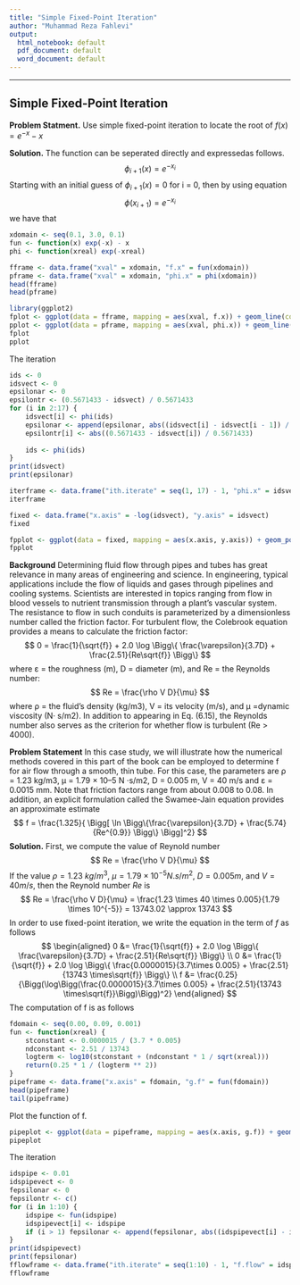 ---
title: "Simple Fixed-Point Iteration"
author: "Muhammad Reza Fahlevi"
output:
  html_notebook: default
  pdf_document: default
  word_document: default
---
----
## Simple Fixed-Point Iteration

**Problem Statment.** Use simple fixed-point iteration to locate the root of $f(x) = e^{-x} -x$

**Solution.** The function can be seperated directly and expressedas follows.
$$
\phi_{i + 1}(x) = e^{-x_i}
$$
Starting with an initial guess of $\phi_{i+1}(x) = 0$ for i = 0, then by using equation
$$
\phi(x_{i + 1}) = e^{-x_i}
$$
we have that
```{r}
xdomain <- seq(0.1, 3.0, 0.1)
fun <- function(x) exp(-x) - x
phi <- function(xreal) exp(-xreal)

fframe <- data.frame("xval" = xdomain, "f.x" = fun(xdomain))
pframe <- data.frame("xval" = xdomain, "phi.x" = phi(xdomain))
head(fframe)
head(pframe)
```
```{r}
library(ggplot2)
fplot <- ggplot(data = fframe, mapping = aes(xval, f.x)) + geom_line(color = "blue") + ggtitle("f(x) = exp(-x) - x")
pplot <- ggplot(data = pframe, mapping = aes(xval, phi.x)) + geom_line(color = "blue")
fplot
pplot
```
The iteration
```{r}
ids <- 0
idsvect <- 0
epsilonar <- 0
epsilontr <- (0.5671433 - idsvect) / 0.5671433
for (i in 2:17) {
    idsvect[i] <- phi(ids)
    epsilonar <- append(epsilonar, abs((idsvect[i] - idsvect[i - 1]) / idsvect[i]))
    epsilontr[i] <- abs((0.5671433 - idsvect[i]) / 0.5671433)
    
    ids <- phi(ids)
}
print(idsvect)
print(epsilonar)

iterframe <- data.frame("ith.iterate" = seq(1, 17) - 1, "phi.x" = idsvect, "abs.epsilon_a" = epsilonar * 100, "abs.epsilon_t" = epsilontr * 100)
iterframe
```
```{r}
fixed <- data.frame("x.axis" = -log(idsvect), "y.axis" = idsvect)
fixed

fpplot <- ggplot(data = fixed, mapping = aes(x.axis, y.axis)) + geom_point(color = "blue")
fpplot
```

**Background**
Determining fluid flow through pipes and tubes has great relevance in
many areas of engineering and science. In engineering, typical applications include the flow
of liquids and gases through pipelines and cooling systems. Scientists are interested in topics ranging from flow in blood vessels to nutrient transmission through a plant’s vascular
system.
The resistance to flow in such conduits is parameterized by a dimensionless number
called the friction factor. For turbulent flow, the Colebrook equation provides a means to
calculate the friction factor:
$$
0 = \frac{1}{\sqrt{f}} + 2.0 \log \Bigg\{ \frac{\varepsilon}{3.7D} + \frac{2.51}{Re\sqrt{f}} \Bigg\}
$$
where ε = the roughness (m), D = diameter (m), and Re = the Reynolds number:
$$
Re = \frac{\rho V D}{\mu}
$$
where ρ = the fluid’s density (kg/m3), V = its velocity (m/s), and μ =dynamic viscosity (N· s/m2). In addition to appearing in Eq. (6.15), the Reynolds number also serves as the criterion for whether flow is turbulent (Re > 4000).

**Problem Statement**
In this case study, we will illustrate how the numerical methods covered in this part of the book can be employed to determine f for air flow through a smooth, thin tube. For this case, the parameters are ρ = 1.23 kg/m3, μ = 1.79 × 10–5 N ·s/m2, D = 0.005 m, V = 40 m/s and ε = 0.0015 mm. Note that friction factors range from about 0.008 to 0.08. In addition, an explicit formulation called the Swamee-Jain equation provides an approximate estimate
$$
f = \frac{1.325}{ \Bigg[ \ln \Bigg\{\frac{\varepsilon}{3.7D} + \frac{5.74}{Re^{0.9}} \Bigg\} \Bigg]^2}
$$
**Solution.**
First, we compute the value of Reynold number
$$
Re = \frac{\rho V D}{\mu}
$$
If the value $\rho = 1.23$ $kg/m^3$, $\mu = 1.79 \times 10^{-5}N.s/m^2$, $D = 0.005m$, and $V = 40 m/s$, then the Reynold number $Re$ is
$$
Re = \frac{\rho V D}{\mu} = \frac{1.23 \times 40 \times 0.005}{1.79 \times 10^{-5}} = 13743.02 \approx 13743
$$
In order to use fixed-point iteration, we write the equation in the term of $f$ as follows
$$
\begin{aligned}
0 &= \frac{1}{\sqrt{f}} + 2.0 \log \Bigg\{ \frac{\varepsilon}{3.7D} + \frac{2.51}{Re\sqrt{f}} \Bigg\} \\
0 &=  \frac{1}{\sqrt{f}} + 2.0 \log \Bigg\{ \frac{0.0000015}{3.7\times 0.005} + \frac{2.51}{13743 \times\sqrt{f}} \Bigg\} \\
f &= \frac{0.25}{\Bigg(\log\Bigg(\frac{0.0000015}{3.7\times 0.005} + \frac{2.51}{13743 \times\sqrt{f}}\Bigg)\Bigg)^2}
\end{aligned}
$$
The computation of f is as follows
```{r}
fdomain <- seq(0.00, 0.09, 0.001)
fun <- function(xreal) {
    stconstant <- 0.0000015 / (3.7 * 0.005)
    ndconstant <- 2.51 / 13743
    logterm <- log10(stconstant + (ndconstant * 1 / sqrt(xreal)))
    return(0.25 * 1 / (logterm ** 2))
}
pipeframe <- data.frame("x.axis" = fdomain, "g.f" = fun(fdomain))
head(pipeframe)
tail(pipeframe)
```
Plot the function of f.
```{r}
pipeplot <- ggplot(data = pipeframe, mapping = aes(x.axis, g.f)) + geom_line(color = "blue")
pipeplot
```

The iteration
```{r}
idspipe <- 0.01
idspipevect <- 0
fepsilonar <- 0
fepsilontr <- c()
for (i in 1:10) {
    idspipe <- fun(idspipe)
    idspipevect[i] <- idspipe
    if (i > 1) fepsilonar <- append(fepsilonar, abs((idspipevect[i] - idspipevect[i - 1])/idspipevect[i]))
}
print(idspipevect)
print(fepsilonar)
fflowframe <- data.frame("ith.iterate" = seq(1:10) - 1, "f.flow" = idspipevect, "f.epsilonar" = fepsilonar, "f.epsilontr" = abs((0.02896782 - idspipevect)/0.02896782))
fflowframe
```

